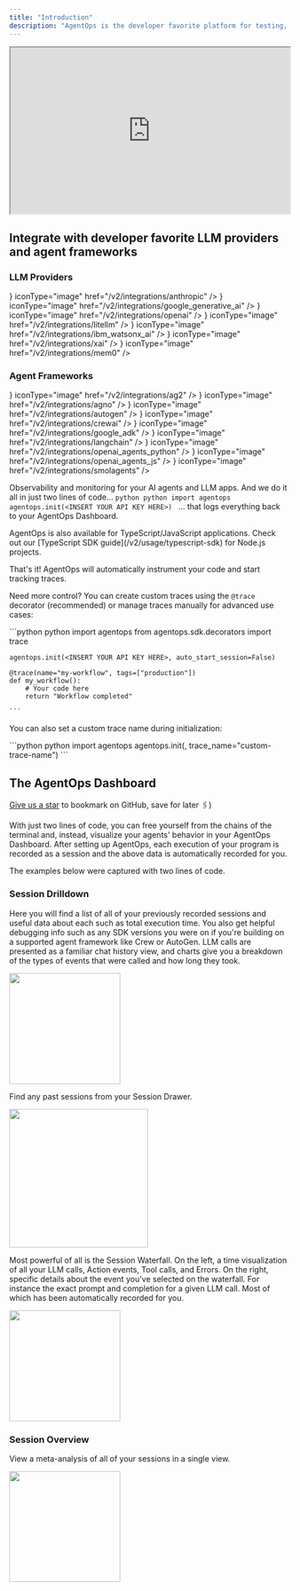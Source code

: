 ```yaml
---
title: "Introduction"
description: "AgentOps is the developer favorite platform for testing, debugging, and deploying AI agents and LLM apps."
---
```

<iframe
  width="100%"
  height="300"
  src="https://www.youtube.com/embed/Lc5IGi66FpQ"
  title="AgentOps Introduction"
  allow="accelerometer; autoplay; clipboard-write; encrypted-media; gyroscope; picture-in-picture"
  allowFullScreen
></iframe>


## Integrate with developer favorite LLM providers and agent frameworks

### LLM Providers

<CardGroup cols={2}>
  <Card title="Anthropic" icon={<img src="https://www.github.com/agentops-ai/agentops/blob/main/docs/images/external/anthropic/anthropic_icon_slate.png?raw=true" alt="Anthropic" />} iconType="image" href="/v2/integrations/anthropic" />
  <Card title="Google Generative AI" icon={<img src="https://www.github.com/agentops-ai/agentops/blob/main/docs/images/external/deepmind/gemini-logo.png?raw=true" alt="Gemini" />} iconType="image" href="/v2/integrations/google_generative_ai" />
  <Card title="OpenAI" icon={<img src="https://www.github.com/agentops-ai/agentops/blob/main/docs/images/external/openai/openai-logomark.png?raw=true" alt="OpenAI" />} iconType="image" href="/v2/integrations/openai" />
  <Card title="LiteLLM" icon={<img src="https://www.github.com/agentops-ai/agentops/blob/main/docs/images/external/litellm/litellm.png?raw=true" alt="LiteLLM" />} iconType="image" href="/v2/integrations/litellm" />
  <Card title="Watsonx" icon={<img src="https://www.github.com/agentops-ai/agentops/blob/main/docs/images/external/ibm/ibm-logo.svg?raw=true" alt="IBM" />} iconType="image" href="/v2/integrations/ibm_watsonx_ai" />
  <Card title="x.AI" icon={<img src="https://www.github.com/agentops-ai/agentops/blob/main/docs/images/external/xai/xai-logo.png?raw=true" alt="x.AI" />} iconType="image" href="/v2/integrations/xai" />
  <Card title="Mem0" icon={<img src="https://www.github.com/agentops-ai/agentops/blob/main/docs/images/external/mem0/mem0.png?raw=true" alt="Mem0" />} iconType="image" href="/v2/integrations/mem0" />
</CardGroup>

### Agent Frameworks

<CardGroup cols={2}>
  <Card title="AG2" icon={<img src="https://www.github.com/agentops-ai/agentops/blob/main/docs/images/external/ag2/ag2-logo.svg?raw=true" alt="AG2"/>} iconType="image" href="/v2/integrations/ag2" />
  <Card title="Agno" icon={<img src="https://www.github.com/agentops-ai/agentops/blob/main/docs/images/external/agno/agno.png?raw=true" alt="Agno" />} iconType="image" href="/v2/integrations/agno" />
  <Card title="AutoGen" icon={<img src="https://www.github.com/agentops-ai/agentops/blob/main/docs/images/external/autogen/autogen-logo.svg?raw=true" alt="AutoGen" />} iconType="image" href="/v2/integrations/autogen" />
  <Card title="CrewAI" icon={<img src="https://www.github.com/agentops-ai/agentops/blob/main/docs/images/external/crewai/crewai-logo.png?raw=true" alt="CrewAI" />} iconType="image" href="/v2/integrations/crewai" />
  <Card title="Google ADK" icon={<img src="https://www.github.com/agentops-ai/agentops/blob/main/docs/images/external/google-adk/google-adk-logo.png?raw=true" alt="Google ADK" />} iconType="image" href="/v2/integrations/google_adk" />
  <Card title="LangChain" icon={<img src="https://www.github.com/agentops-ai/agentops/blob/main/docs/images/external/langchain/langchain-logo.svg?raw=true" alt="LangChain" />} iconType="image" href="/v2/integrations/langchain" />
  <Card title="OpenAI Agents (Python)" icon={<img src="https://www.github.com/agentops-ai/agentops/blob/main/docs/images/external/openai/openai-logomark.png?raw=true" alt="OpenAI Agents Python" />} iconType="image" href="/v2/integrations/openai_agents_python" />
  <Card title="OpenAI Agents (TypeScript)" icon={<img src="https://www.github.com/agentops-ai/agentops/blob/main/docs/images/external/openai/openai-logomark.png?raw=true" alt="OpenAI Agents JS" />} iconType="image" href="/v2/integrations/openai_agents_js" />
  <Card title="Smolagents" icon={<img src="https://github.com/AgentOps-AI/agentops/blob/main/docs/images/external/huggingface/hf-logo.png?raw=true" alt="smolagents" />} iconType="image" href="/v2/integrations/smolagents" />
</CardGroup>

Observability and monitoring for your AI agents and LLM apps. And we do it all in just two lines of code...
<CodeGroup>
	```python python
	import agentops
	agentops.init(<INSERT YOUR API KEY HERE>)
	```
</CodeGroup>
... that logs everything back to your AgentOps Dashboard.

<Note>
AgentOps is also available for TypeScript/JavaScript applications. Check out our [TypeScript SDK guide](/v2/usage/typescript-sdk) for Node.js projects.
</Note>

That's it! AgentOps will automatically instrument your code and start tracking traces.

Need more control? You can create custom traces using the `@trace` decorator (recommended) or manage traces manually for advanced use cases:

<CodeGroup>
	```python python
	import agentops
	from agentops.sdk.decorators import trace
	
	agentops.init(<INSERT YOUR API KEY HERE>, auto_start_session=False)
	
	@trace(name="my-workflow", tags=["production"])
	def my_workflow():
		# Your code here
		return "Workflow completed"
	
	```
</CodeGroup>

You can also set a custom trace name during initialization:

<CodeGroup>
	```python python
	import agentops
	agentops.init(<INSERT YOUR API KEY HERE>, trace_name="custom-trace-name")
	```
</CodeGroup>

## The AgentOps Dashboard

<Check>[Give us a star](https://github.com/AgentOps-AI/agentops) to bookmark on GitHub, save for later 🖇️)</Check>

With just two lines of code, you can free yourself from the chains of the terminal and, instead, visualize your agents' behavior
in your AgentOps Dashboard. After setting up AgentOps, each execution of your program is recorded as a session and the above
data is automatically recorded for you.

The examples below were captured with two lines of code.

### Session Drilldown
Here you will find a list of all of your previously recorded sessions and useful data about each such as total execution time.
You also get helpful debugging info such as any SDK versions you were on if you're building on a supported agent framework like Crew or AutoGen.
LLM calls are presented as a familiar chat history view, and charts give you a breakdown of the types of events that were called and how long they took.

<Frame type="glass" caption="Session Summary">
  <img height="200" src="/images/session-summary.gif" />
</Frame>

Find any past sessions from your Session Drawer.
<Frame type="glass" caption="Session Drawer">
  <img height="250" src="/images/session-drawer.gif" />
</Frame>

Most powerful of all is the Session Waterfall. On the left, a time visualization of all your LLM calls, Action events, Tool calls, and Errors.
On the right, specific details about the event you've selected on the waterfall. For instance the exact prompt and completion for a given LLM call. 
Most of which has been automatically recorded for you.

<Frame type="glass" caption="Session Waterfall">
  <img height="200" src="/images/session-waterfall.gif" />
</Frame>


### Session Overview
View a meta-analysis of all of your sessions in a single view.
<Frame type="glass" caption="Session Overview">
  <img height="200" src="/images/overview.png" />
</Frame>

<script type="module" src="/scripts/github_stars.js"></script>
<script type="module" src="/scripts/adjust_api_dynamically.js"></script>
